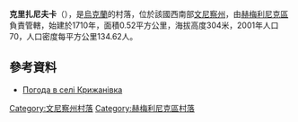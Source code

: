 {{coord|49|42|26|N|28|25|21|E|scale:30000|display=title}}

'''克里扎尼夫卡'''（{{lang-uk|Крижанівка}}），是[[烏克蘭|烏克蘭]]的村落，位於該國西南部[[文尼察州|文尼察州]]，由[[赫梅利尼克區|赫梅利尼克區]]負責管轄，始建於1710年，面積0.52平方公里，海拔高度304米，2001年人口70，人口密度每平方公里134.62人。

==參考資料==
* [http://weather.in.ua/ua/vinnickaja/12311 Погода в селі Крижанівка] {{Wayback|url=http://weather.in.ua/ua/vinnickaja/12311 |date=20111220140949 }}

[[Category:文尼察州村落|Category:文尼察州村落]]
[[Category:赫梅利尼克區村落|Category:赫梅利尼克區村落]]


{{Vinnytsia-geo-stub}}